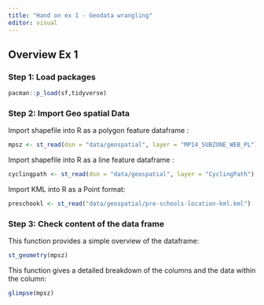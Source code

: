 ```yaml
---
title: "Hand on ex 1 - Geodata wrangling"
editor: visual
---
```


## Overview Ex 1

### Step 1: Load packages

```r
pacman::p_load(sf,tidyverse)
```

### Step 2: Import Geo spatial Data

Import shapefile into R as a polygon feature dataframe :

```r
mpsz <- st_read(dsn = "data/geospatial", layer = "MP14_SUBZONE_WEB_PL")
```

Import shapefile into R as a line feature dataframe :

```r
cyclingpath <- st_read(dsn = "data/geospatial", layer = "CyclingPath")
```

Import KML into R as a Point format:

```r
preschookl <- st_read("data/geospatial/pre-schools-location-kml.kml")
```

### Step 3: Check content of the data frame 

This function provides a simple overview of the dataframe:

```r
st_geometry(mpsz)
```

This function gives a detailed breakdown of the columns and the data within the column:

```r
glimpse(mpsz)
```
